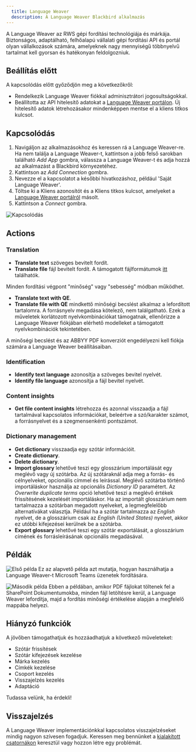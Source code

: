 ```yaml
---
  title: Language Weaver
  description: A Language Weaver Blackbird alkalmazás
---
```


<LinkCard title="Megtekintés a Githubon" target="_blank" href="https://github.com/bb-io/LanguageWeaver" icon="github" />

A Language Weaver az RWS gépi fordítási technológiája és márkája. Biztonságos, adaptálható, felhőalapú vállalati gépi fordítási API és portál olyan vállalkozások számára, amelyeknek nagy mennyiségű többnyelvű tartalmat kell gyorsan és hatékonyan feldolgozniuk.

## Beállítás előtt

A kapcsolódás előtt győződjön meg a következőkről:

- Rendelkezik Language Weaver fiókkal adminisztrátori jogosultságokkal.
- Beállította az API hitelesítő adatokat a [Language Weaver portálon](https://portal.languageweaver.com/settings/api-credentials). Új hitelesítő adatok létrehozásakor mindenképpen mentse el a kliens titkos kulcsot.

## Kapcsolódás

1. Navigáljon az alkalmazásokhoz és keressen rá a Language Weaver-re. Ha nem találja a Language Weaver-t, kattintson a jobb felső sarokban található _Add App_ gombra, válassza a Language Weaver-t és adja hozzá az alkalmazást a Blackbird környezetéhez.
2. Kattintson az _Add Connection_ gombra.
3. Nevezze el a kapcsolatot a későbbi hivatkozáshoz, például 'Saját Language Weaver'.
4. Töltse ki a Kliens azonosítót és a Kliens titkos kulcsot, amelyeket a [Language Weaver portálról](https://portal.languageweaver.com/settings/api-credentials) másolt.
5. Kattintson a _Connect_ gombra.

![Kapcsolódás](https://raw.githubusercontent.com/bb-io/LanguageWeaver/main/image/README/1697473360187.png)

## Actions

### Translation

- **Translate text** szöveges bevitelt fordít.
- **Translate file** fájl bevitelt fordít. A támogatott fájlformátumok [itt](https://developers.languageweaver.com/api/lw/common/input-formats.html) találhatók.

Minden fordítási végpont "minőség" vagy "sebesség" módban működhet.

- **Translate text with QE**.
- **Translate file with QE** mindkettő minőségi becslést alkalmaz a lefordított tartalomra. A forrásnyelv megadása kötelező, nem találgatható. Ezek a műveletek korlátozott nyelvkombinációkat támogatnak, ellenőrizze a Language Weaver fiókjában elérhető modelleket a támogatott nyelvkombinációk tekintetében.

A minőségi becslést és az ABBYY PDF konverziót engedélyezni kell fiókja számára a Language Weaver beállításaiban.

### Identification

- **Identify text language** azonosítja a szöveges bevitel nyelvét.
- **Identify file language** azonosítja a fájl bevitel nyelvét.

### Content insights

- **Get file content insights** létrehozza és azonnal visszaadja a fájl tartalmával kapcsolatos információkat, beleértve a szó/karakter számot, a forrásnyelvet és a szegmensenkénti pontszámot.

### Dictionary management

- **Get dictionary** visszaadja egy szótár információit.
- **Create dictionary**.
- **Delete dictionary**.
- **Import glossary** lehetővé teszi egy glosszárium importálását egy meglévő vagy új szótárba. Az új szótáraknál adja meg a forrás- és célnyelveket, opcionális címmel és leírással. Meglévő szótárba történő importáláskor használja az opcionális _Dictionary ID_ paramétert. Az _Overwrite duplicate terms_ opció lehetővé teszi a meglévő értékek frissítésének kezelését importáláskor. Ha az importált glosszárium nem tartalmazza a szótárban megadott nyelveket, a legmegfelelőbb alternatívákat választja. Például ha a szótár tartalmazza az _English_ nyelvet, de a glosszárium csak az _English (United States)_ nyelvet, akkor ez utóbbi kifejezései kerülnek be a szótárba.
- **Export glossary** lehetővé teszi egy szótár exportálását, a glosszárium címének és forrásleírásának opcionális megadásával.

## Példák

![Első példa](https://raw.githubusercontent.com/bb-io/LanguageWeaver/main/image/README/1697474172103.png)
Ez az alapvető példa azt mutatja, hogyan használhatja a Language Weaver-t Microsoft Teams üzenetek fordítására.

![Második példa](https://raw.githubusercontent.com/bb-io/LanguageWeaver/main/image/README/Example2.png)
Ebben a példában, amikor PDF fájlokat töltenek fel a SharePoint Dokumentumokba, minden fájl letöltésre kerül, a Language Weaver lefordítja, majd a fordítás minőségi értékelése alapján a megfelelő mappába helyezi.

## Hiányzó funkciók

A jövőben támogathatjuk és hozzáadhatjuk a következő műveleteket:

- Szótár frissítések
- Szótár kifejezések kezelése
- Márka kezelés
- Címkék kezelése
- Csoport kezelés
- Visszajelzés kezelés
- Adaptáció

Tudassa velünk, ha érdekli!

## Visszajelzés

A Language Weaver implementációnkkal kapcsolatos visszajelzéseket mindig nagyon szívesen fogadjuk. Keressen meg bennünket a [kialakított csatornákon](https://www.blackbird.io/) keresztül vagy hozzon létre egy problémát.